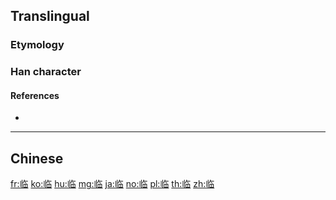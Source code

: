 {{character info/new}}
{{also|臨}}<!-- may be replaced by zh-forms -->
==Translingual==

===Etymology===
{{Han simp|臨}}

===Han character===
{{Han char|rn=2|rad=丨|as=08|sn=9|four=2806|canj=LLOA|ids=⿰〢⿳𠂉丶𫩏}}

====References====
* {{Han ref|kx=0080.071|hdz=10030.050|uh=4E34|ud=20020}}

----

==Chinese==
{{zh-see|臨}}

[[fr:临]]
[[ko:临]]
[[hu:临]]
[[mg:临]]
[[ja:临]]
[[no:临]]
[[pl:临]]
[[th:临]]
[[zh:临]]